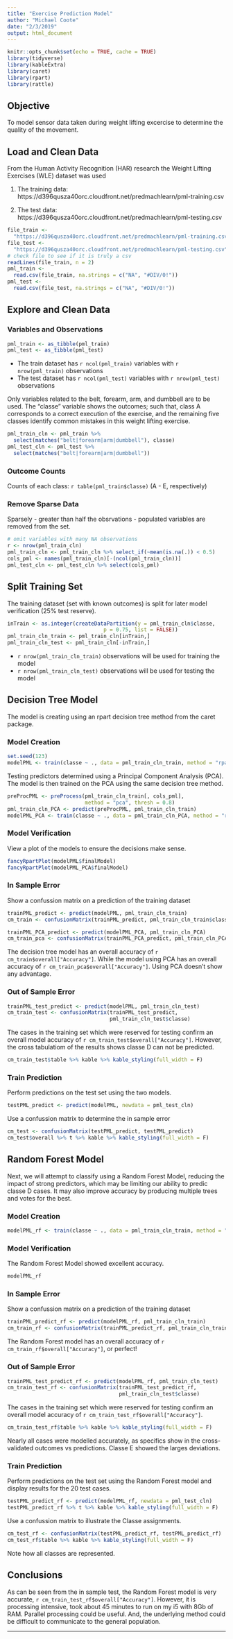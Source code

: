 ```yaml
---
title: "Exercise Prediction Model"
author: "Michael Coote"
date: "2/3/2019"
output: html_document
---
```


```r
knitr::opts_chunk$set(echo = TRUE, cache = TRUE)
library(tidyverse)
library(kableExtra)
library(caret)
library(rpart)
library(rattle)
```

## Objective

To model sensor data taken during weight lifting excercise to determine the 
quality of the movement.

## Load and Clean Data

From the Human Activity Recognition (HAR) research the Weight Lifting Exercises
(WLE) dataset was used

1.  The training data: 
https://d396qusza40orc.cloudfront.net/predmachlearn/pml-training.csv

1.  The test data:
https://d396qusza40orc.cloudfront.net/predmachlearn/pml-testing.csv

```r
file_train <- 
  "https://d396qusza40orc.cloudfront.net/predmachlearn/pml-training.csv"
file_test <- 
  "https://d396qusza40orc.cloudfront.net/predmachlearn/pml-testing.csv"
# check file to see if it is truly a csv
readLines(file_train, n = 2)
pml_train <- 
  read.csv(file_train, na.strings = c("NA", "#DIV/0!"))
pml_test <- 
  read.csv(file_test, na.strings = c("NA", "#DIV/0!"))
```

## Explore and Clean Data

### Variables and Observations

```r
pml_train <- as_tibble(pml_train)
pml_test <- as_tibble(pml_test)
```

* The train dataset has `r ncol(pml_train)` variables with `r nrow(pml_train)`
observations
* The test dataset has `r ncol(pml_test)` variables with `r nrow(pml_test)`
observations

Only variables related to the belt, forearm, arm, and dumbbell are to be used. 
The "classe" variable shows the outcomes; such that, class A corresponds to a 
correct execution of the exercise, and the remaining five classes identify 
common mistakes in this weight lifting exercise.

```r
pml_train_cln <- pml_train %>% 
  select(matches("belt|forearm|arm|dumbbell"), classe)
pml_test_cln <- pml_test %>%   
  select(matches("belt|forearm|arm|dumbbell"))
```

### Outcome Counts

Counts of each class: `r table(pml_train$classe)` (A - E, respectively)

### Remove Sparse Data

Sparsely - greater than half the obsrvations - populated variables are removed 
from the set.

```r
# omit variables with many NA observations
r <- nrow(pml_train_cln)
pml_train_cln <- pml_train_cln %>% select_if(~mean(is.na(.)) < 0.5)
cols_pml <- names(pml_train_cln)[-(ncol(pml_train_cln))]
pml_test_cln <- pml_test_cln %>% select(cols_pml)
```

## Split Training Set

The training dataset (set with known outcomes) is split for later model 
verification (25% test reserve).

```r
inTrain <- as.integer(createDataPartition(y = pml_train_cln$classe, 
                               p = 0.75, list = FALSE))
pml_train_cln_train <- pml_train_cln[inTrain,]
pml_train_cln_test <- pml_train_cln[-inTrain,]
```

- `r nrow(pml_train_cln_train)` observations will be used for training the model
- `r nrow(pml_train_cln_test)` observations will be used for testing the model

## Decision Tree Model

The model is creating using an rpart decision tree method from the caret 
package.

### Model Creation

```r
set.seed(123)
modelPML <- train(classe ~ ., data = pml_train_cln_train, method = "rpart")
```

Testing predictors determined using a Principal Component Analysis (PCA). The 
model is then trained on the PCA using the same decision tree method.

```r
preProcPML <- preProcess(pml_train_cln_train[, cols_pml], 
                         method = "pca", thresh = 0.8)
pml_train_cln_PCA <- predict(preProcPML, pml_train_cln_train)
modelPML_PCA <- train(classe ~ ., data = pml_train_cln_PCA, method = "rpart")
```

### Model Verification

View a plot of the models to ensure the decisions make sense.

```r
fancyRpartPlot(modelPML$finalModel)
fancyRpartPlot(modelPML_PCA$finalModel)
```

### In Sample Error

Show a confussion matrix on a prediction of the training dataset

```r
trainPML_predict <- predict(modelPML, pml_train_cln_train)
cm_train <- confusionMatrix(trainPML_predict, pml_train_cln_train$classe)

trainPML_PCA_predict <- predict(modelPML_PCA, pml_train_cln_PCA)
cm_train_pca <- confusionMatrix(trainPML_PCA_predict, pml_train_cln_PCA$classe)
```

The decision tree model has an overall accuracy of 
`r cm_train$overall["Accuracy"]`. While the model using PCA has an overall 
accuracy of `r cm_train_pca$overall["Accuracy"]`. Using PCA doesn't show any 
advantage.

### Out of Sample Error

```r
trainPML_test_predict <- predict(modelPML, pml_train_cln_test)
cm_train_test <- confusionMatrix(trainPML_test_predict, 
                                 pml_train_cln_test$classe)
```

The cases in the training set which were reserved for testing confirm an 
overall model accuracy of `r cm_train_test$overall["Accuracy"]`. However, the 
cross tabulatiom of the results shows classe D can not be predicted.

```r
cm_train_test$table %>% kable %>% kable_styling(full_width = F)
```

### Train Prediction

Perform predictions on the test set using the two models.

```r
testPML_predict <- predict(modelPML, newdata = pml_test_cln)
```

Use a confussion matrix to determine the in sample error

```r
cm_test <- confusionMatrix(testPML_predict, testPML_predict)
cm_test$overall %>% t %>% kable %>% kable_styling(full_width = F)
```

## Random Forest Model

Next, we will attempt to classify using a Random Forest Model, reducing the
impact of strong predictors, which may be limiting our ability to predic classe
D cases. It may also improve accuracy by producing multiple trees and votes for
the best.

### Model Creation

```r
modelPML_rf <- train(classe ~ ., data = pml_train_cln_train, method = "rf")
```

### Model Verification

The Random Forest Model showed excellent accuracy.

```r
modelPML_rf
```

### In Sample Error

Show a confussion matrix on a prediction of the training dataset

```r
trainPML_predict_rf <- predict(modelPML_rf, pml_train_cln_train)
cm_train_rf <- confusionMatrix(trainPML_predict_rf, pml_train_cln_train$classe)
```

The Random Forest model has an overall accuracy of 
`r cm_train_rf$overall["Accuracy"]`, or perfect!

### Out of Sample Error

```r
trainPML_test_predict_rf <- predict(modelPML_rf, pml_train_cln_test)
cm_train_test_rf <- confusionMatrix(trainPML_test_predict_rf, 
                                    pml_train_cln_test$classe)
```

The cases in the training set which were reserved for testing confirm an 
overall model accuracy of `r cm_train_test_rf$overall["Accuracy"]`. 

```r
cm_train_test_rf$table %>% kable %>% kable_styling(full_width = F)
```

Nearly all cases were modelled accurately, as specifics show in the cross-
validated outcomes vs predictions. Classe E showed the larges deviations.

### Train Prediction

Perform predictions on the test set using the Random Forest model and display
results for the 20 test cases.

```r
testPML_predict_rf <- predict(modelPML_rf, newdata = pml_test_cln)
testPML_predict_rf %>% t %>% kable %>% kable_styling(full_width = F)
```

Use a confussion matrix to illustrate the Classe assignments.

```r
cm_test_rf <- confusionMatrix(testPML_predict_rf, testPML_predict_rf)
cm_test_rf$table %>% kable %>% kable_styling(full_width = F)
```

Note how all classes are represented.

## Conclusions

As can be seen from the in sample test, the Random Forest model is very
accurate, `r cm_train_test_rf$overall["Accuracy"]`. However, it is processing
intensive, took about 45 minutes to run on my i5 with 8Gb of RAM. Parallel
processing could be useful. And, the underlying method could be difficult to
communicate to the general population.

-------------------------------------------------------------------------------

